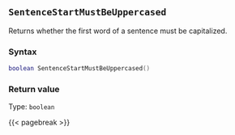 ## `SentenceStartMustBeUppercased`

Returns whether the first word of a sentence must be capitalized.

### Syntax {-}

``` .lua
boolean SentenceStartMustBeUppercased()
```


### Return value {-}

Type: `boolean`


{{< pagebreak >}}